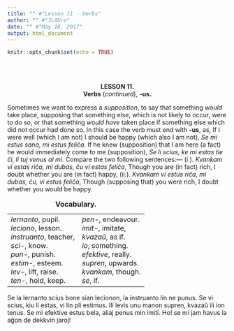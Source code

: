 ```yaml
---
title: "" #"Lesson 11 - Verbs"
author: "" #"JLAUro"
date: "" #"May 18, 2017"
output: html_document
---
```


```r
knitr::opts_chunk$set(echo = TRUE)
```

<br/><br/>

<!-- =============================030.png============================ -->
<center><b>LESSON 11.</b></center>

<center><b>Verbs</b> (<i>continued</i>), <b>-us.</b></center>

<p>Sometimes we want to express a <i>supposition</i>, to say that
something <i>would</i> take place, supposing that something else,
which is not likely to occur, were to do so, or that something
<i>would have</i> taken place if something else which did not
occur had done so. In this case the verb must end with
<b>-us</b>, as, If I were well (which I am not) I should be happy
(which also I am not), <i>Se mi estus sana, mi estus
feli&#265;a</i>. If he knew (supposition) that I am here (a fact)
he would immediately come to me (supposition), <i>Se li scius, ke
mi estas tie &#265;i, li tuj venus al mi</i>. Compare the two
following sentences:&mdash; (i.). <i>Kvankam vi estas ri&#265;a,
mi dubas, &#265;u vi estas feli&#265;a</i>, Though you are (in
fact) rich, I doubt whether you are (in fact) happy, (ii.).
<i>Kvankam vi estus ri&#265;a, mi dubas, &#265;u, vi estus
feli&#265;a</i>, Though (supposing that) you were rich, I doubt
whether you would be happy.</p>

<center>
<table cellspacing="8">
<caption><b>Vocabulary.</b></caption>

<tr>
<td nowrap valign="top"><i>lernanto</i>, pupil.<br>
 <i>leciono</i>, lesson.<br>
 <i>instruanto</i>, teacher,<br>
 <i>sci-</i>, know.<br>
 <i>pun-</i>, punish.<br>
 <i>estim-</i>, esteem.<br>
 <i>lev-</i>, lift, raise.<br>
 <i>ten-</i>, hold, keep.</td>
<td nowrap valign="top"><i>pen-</i>, endeavour.<br>
 <i>imit-</i>, imitate,<br>
 <i>kvaza&#365;</i>, as if.<br>
 <i>io</i>, something.<br>
 <i>efektive</i>, really.<br>
 <i>supren</i>, upwards.<br>
 <i>kvankam</i>, though.<br>
 <i>se</i>, if.</td>
</tr>
</table>
</center>

<p>Se la lernanto scius bone sian lecionon, la instruanto lin ne
punus. Se vi scius, kiu li estas, vi lin pli estimus. Ili levis
unu manon supren, kvaza&#365; ili ion tenus. Se mi efektive estus
bela, aliaj penus min imiti. Ho! se mi jam havus la a&#285;on de
dekkvin jaroj!</p>


